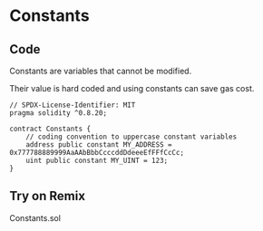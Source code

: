 # Constants

## Code
Constants are variables that cannot be modified.

Their value is hard coded and using constants can save gas cost.

```solidity filename="Constants.sol" {2} copy
// SPDX-License-Identifier: MIT
pragma solidity ^0.8.20;

contract Constants {
    // coding convention to uppercase constant variables
    address public constant MY_ADDRESS = 0x777788889999AaAAbBbbCcccddDdeeeEfFFfCcCc;
    uint public constant MY_UINT = 123;
}
```

## Try on Remix

Constants.sol